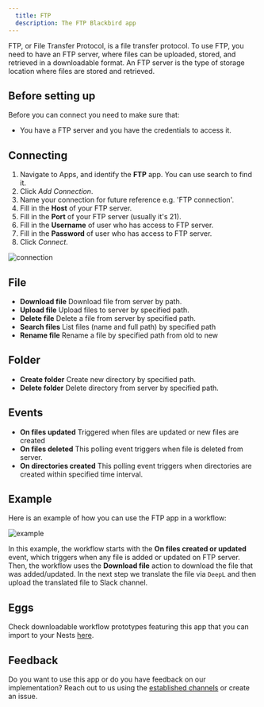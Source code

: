 ```yaml
---
  title: FTP
  description: The FTP Blackbird app
---
```


<LinkCard title="View on Github" target="_blank" href="https://github.com/bb-io/FTP" icon="github" />

FTP, or File Transfer Protocol, is a  file transfer protocol.
To use FTP, you need to have an FTP server, where files can be uploaded, stored, and retrieved in a downloadable format. An FTP server is the type of storage location where files are stored and retrieved.

## Before setting up

Before you can connect you need to make sure that:

- You have a FTP server and you have the credentials to access it.

## Connecting

1. Navigate to Apps, and identify the **FTP** app. You can use search to find it.
2. Click _Add Connection_.
3. Name your connection for future reference e.g. 'FTP connection'.
4. Fill in the **Host** of your FTP server.
5. Fill in the **Port** of your FTP server (usually it's 21).
6. Fill in the **Username** of user who has access to FTP server.
7. Fill in the **Password** of user who has access to FTP server.
8. Click _Connect_.

![connection](https://raw.githubusercontent.com/bb-io/FTP/main/images/README/connection.png)

## File

- **Download file** Download file from server by path.
- **Upload file** Upload files to server by specified path.
- **Delete file** Delete a file from server by specified path.
- **Search files** List files (name and full path) by specified path
- **Rename file** Rename a file by specified path from old to new

## Folder

- **Create folder** Create new directory by specified path.
- **Delete folder** Delete directory from server by specified path.


## Events

- **On files updated** Triggered when files are updated or new files are created
- **On files deleted** This polling event triggers when file is deleted from server.
- **On directories created** This polling event triggers when directories are created within specified time interval.

## Example 

Here is an example of how you can use the FTP app in a workflow:

![example](https://raw.githubusercontent.com/bb-io/FTP/main/images/README/example.png)

In this example, the workflow starts with the **On files created or updated** event, which triggers when any file is added or updated on FTP server. Then, the workflow uses the **Download file** action to download the file that was added/updated. In the next step we translate the file via `DeepL` and then upload the translated file to Slack channel.

## Eggs

Check downloadable workflow prototypes featuring this app that you can import to your Nests [here](https://docs.blackbird.io/eggs/storage-to-mt/). 

## Feedback

Do you want to use this app or do you have feedback on our implementation? Reach out to us using the [established channels](https://www.blackbird.io/) or create an issue.

